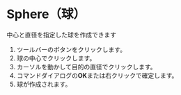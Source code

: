 
# Sphere（球）

<Reference shortcut='' command='Sphere' button='ツールバー' />

中心と直径を指定した球を作成できます


1. ツールバーのボタンをクリックします。
2. 球の中心でクリックします。
3. カーソルを動かして目的の直径でクリックします。
5. コマンドダイアログの**OK**または右クリックで確定します。
6. 球が作成されます。
